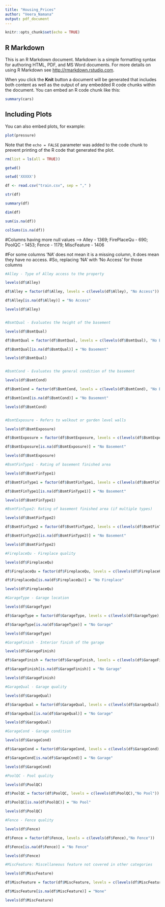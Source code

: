 ```yaml
---
title: "Housing_Prices"
author: "Veera_Namana"
output: pdf_document
---
```


```r
knitr::opts_chunk$set(echo = TRUE)
```

## R Markdown

This is an R Markdown document. Markdown is a simple formatting syntax for authoring HTML, PDF, and MS Word documents. For more details on using R Markdown see <http://rmarkdown.rstudio.com>.

When you click the **Knit** button a document will be generated that includes both content as well as the output of any embedded R code chunks within the document. You can embed an R code chunk like this:

```r
summary(cars)
```

## Including Plots

You can also embed plots, for example:

```r
plot(pressure)
```

Note that the `echo = FALSE` parameter was added to the code chunk to prevent printing of the R code that generated the plot.


```r

rm(list = ls(all = TRUE))

```


```r

getwd()

setwd('XXXXX')

```

```r

df <- read.csv("train.csv", sep = "," )

str(df)

```




```r

summary(df)

```


```r
dim(df)

sum(is.na(df))

colSums(is.na(df))

```
#Columns having more null values --> Alley - 1369; FirePlaceQu - 690; PoolQC - 1453; Fence - 1179; MiscFeature - 1406

#For some columns 'NA' does not mean it is a missing column, it does mean they have no access. 
#So, replacing 'NA' with 'No Access' for those columns


```r

#Alley - Type of Alley access to the property

levels(df$Alley)                                                        #Check levels

df$Alley = factor(df$Alley, levels = c(levels(df$Alley), "No Access"))  #add new factor level i.e., "No Access"

df$Alley[is.na(df$Alley)] = "No Access"                                 #convert all NA's to "No Access

levels(df$Alley)                                                        #Check levels again


#BsmtQual - Evaluates the height of the basement

levels(df$BsmtQual)

df$BsmtQual = factor(df$BsmtQual, levels = c(levels(df$BsmtQual), "No Basement"))

df$BsmtQual[is.na(df$BsmtQual)] = "No Basement"

levels(df$BsmtQual)


#BsmtCond - Evaluates the general condition of the basement

levels(df$BsmtCond)

df$BsmtCond = factor(df$BsmtCond, levels = c(levels(df$BsmtCond), "No Basement"))

df$BsmtCond[is.na(df$BsmtCond)] = "No Basement"

levels(df$BsmtCond)


#BsmtExposure - Refers to walkout or garden level walls

levels(df$BsmtExposure)

df$BsmtExposure = factor(df$BsmtExposure, levels = c(levels(df$BsmtExposure),"No Basement"))

df$BsmtExposure[is.na(df$BsmtExposure)] = "No Basement"

levels(df$BsmtExposure)

#BsmtFinType1 - Rating of basement finished area

levels(df$BsmtFinType1)

df$BsmtFinType1 = factor(df$BsmtFinType1, levels = c(levels(df$BsmtFinType1),"No Basement"))

df$BsmtFinType1[is.na(df$BsmtFinType1)] = "No Basement"

levels(df$BsmtFinType1)

#BsmtFinType2: Rating of basement finished area (if multiple types)

levels(df$BsmtFinType2)

df$BsmtFinType2 = factor(df$BsmtFinType2, levels = c(levels(df$BsmtFinType2),"No Basement"))

df$BsmtFinType2[is.na(df$BsmtFinType2)] = "No Basement"

levels(df$BsmtFinType2)

#FireplaceQu - Fireplace quality

levels(df$FireplaceQu)

df$FireplaceQu = factor(df$FireplaceQu, levels = c(levels(df$FireplaceQu),"No Fireplace"))

df$FireplaceQu[is.na(df$FireplaceQu)] = "No Fireplace"

levels(df$FireplaceQu)

#GarageType - Garage location

levels(df$GarageType)

df$GarageType = factor(df$GarageType, levels = c(levels(df$GarageType),"No Garage"))

df$GarageType[is.na(df$GarageType)] = "No Garage"

levels(df$GarageType)

#GarageFinish - Interior finish of the garage

levels(df$GarageFinish)

df$GarageFinish = factor(df$GarageFinish, levels = c(levels(df$GarageFinish),"No Garage"))

df$GarageFinish[is.na(df$GarageFinish)] = "No Garage"

levels(df$GarageFinish)

#GarageQual - Garage quality

levels(df$GarageQual)

df$GarageQual = factor(df$GarageQual, levels = c(levels(df$GarageQual),"No Garage"))

df$GarageQual[is.na(df$GarageQual)] = "No Garage"

levels(df$GarageQual)

#GarageCond - Garage condition

levels(df$GarageCond)

df$GarageCond = factor(df$GarageCond, levels = c(levels(df$GarageCond),"No Garage"))

df$GarageCond[is.na(df$GarageCond)] = "No Garage"

levels(df$GarageCond)

#PoolQC - Pool quality

levels(df$PoolQC)

df$PoolQC = factor(df$PoolQC, levels = c(levels(df$PoolQC),"No Pool"))

df$PoolQC[is.na(df$PoolQC)] = "No Pool"

levels(df$PoolQC)

#Fence - Fence quality

levels(df$Fence)

df$Fence = factor(df$Fence, levels = c(levels(df$Fence),"No Fence"))

df$Fence[is.na(df$Fence)] = "No Fence"

levels(df$Fence)

#MiscFeature: Miscellaneous feature not covered in other categories

levels(df$MiscFeature)

df$MiscFeature = factor(df$MiscFeature, levels = c(levels(df$MiscFeature),"None"))

df$MiscFeature[is.na(df$MiscFeature)] = "None"

levels(df$MiscFeature)

```


```r


```


```r


```



```r


```


```r

```


```r


```




```r


```


```r

```


```r


```



```r


```

```r

```


```r


```



```r


```


```r

```


```r


```



```r


```


```r

```


```r


```



```r


```


```r

```


```r


```



```r


```


```r

```


```r


```



```r


```


```r

```


```r


```



```r


```


```r

```


```r


```



```r


```


```r

```


```r


```



```r


```

```r

```


```r


```



```r


```


```r

```


```r


```



```r


```


```r

```


```r


```



```r


```


```r

```


```r


```



```r


```


```r

```


```r


```



```r


```


```r

```


```r


```



```r


```


```r

```


```r


```



```r


```


```r

```


```r


```



```r


```

```r

```


```r


```



```r


```


```r

```


```r


```



```r


```


```r

```


```r


```



```r


```


```r

```


```r


```



```r


```


```r

```


```r


```



```r


```


```r

```


```r


```



```r


```


```r

```


```r


```



```r


```


```r

```


```r


```



```r


```

```r

```


```r


```



```r


```


```r

```


```r


```



```r


```


```r

```


```r


```



```r


```


```r

```


```r


```



```r


```

